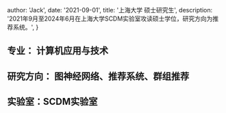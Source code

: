 
  author: 'Jack',
  date: '2021-09-01',
  title: '上海大学 硕士研究生',
  description:
    '2021年9月至2024年6月在上海大学SCDM实验室攻读硕士学位，研究方向为推荐系统。',
}


## 专业： 计算机应用与技术

## 研究方向： 图神经网络、推荐系统、群组推荐

## 实验室：SCDM实验室

